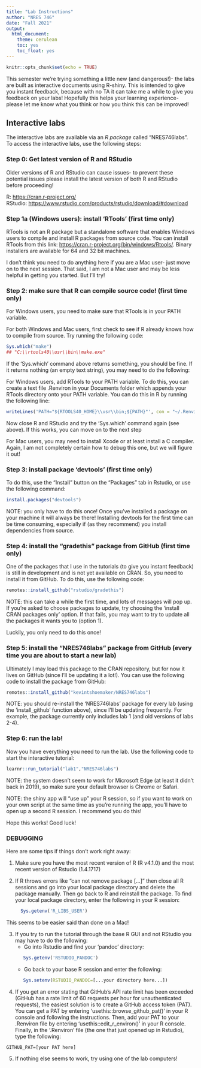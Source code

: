 ```yaml
---
title: "Lab Instructions"
author: "NRES 746"
date: "Fall 2021"
output: 
  html_document: 
    theme: cerulean
    toc: yes
    toc_float: yes
---
```


```r
knitr::opts_chunk$set(echo = TRUE)
```


This semester we're trying something a little new (and dangerous!)- the labs are built as interactive documents using R-shiny. This is intended to give you instant feedback, because with no TA it can take me a while to give you feedback on your labs! Hopefully this helps your learning experience- please let me know what you think or how you think this can be improved!

## Interactive labs

The interactive labs are available via an *R package* called "NRES746labs". To access the interactive labs, use the following steps:

### Step 0: Get latest version of R and RStudio

Older versions of R and RStudio can cause issues- to prevent these potential issues please install the latest version of both R and RStudio before proceeding!

R: [https://cran.r-project.org/](https://cran.r-project.org/)      
RStudio: [https://www.rstudio.com/products/rstudio/download/#download](https://www.rstudio.com/products/rstudio/download/#download)       


### Step 1a (Windows users): install 'RTools' (first time only)

RTools is not an R package but a standalone software that enables Windows users to compile and install R packages from source code. You can install RTools from this link: [https://cran.r-project.org/bin/windows/Rtools/](https://cran.r-project.org/bin/windows/Rtools/). Binary installers are available for 64 and 32 bit machines.

I don't think you need to do anything here if you are a Mac user- just move on to the next session. That said, I am not a Mac user and may be less helpful in getting you started. But I'll try!

### Step 2: make sure that R can compile source code! (first time only)

For Windows users, you need to make sure that RTools is in your PATH variable.   

For both Windows and Mac users, first check to see if R already knows how to compile from source. Try running the following code:

```r
Sys.which("make")
## "C:\\rtools40\\usr\\bin\\make.exe"
```

If the 'Sys.which' command above returns something, you should be fine. If it returns nothing (an empty text string), you may need to do the following:

For Windows users, add RTools to your PATH variable. To do this, you can create a text file .Renviron in your Documents folder which appends your RTools directory onto your PATH variable. You can do this in R by running the following line:

```r
writeLines('PATH="${RTOOLS40_HOME}\\usr\\bin;${PATH}"', con = "~/.Renviron")
```

Now close R and RStudio and try the 'Sys.which' command again (see above). If this works, you can move on to the next step 

For Mac users, you may need to install Xcode or at least install a C compiler. Again, I am not completely certain how to debug this one, but we will figure it out! 

### Step 3: install package 'devtools' (first time only)

To do this, use the "Install" button on the "Packages" tab in Rstudio, or use the following command:

```r

install.packages("devtools")

```

NOTE: you only have to do this once! Once you've installed a package on your machine it will always be there! Installing devtools for the first time can be time consuming, especially if (as they recommend) you install dependencies from source.

### Step 4: install the "gradethis" package from GitHub (first time only)

One of the packages that I use in the tutorials (to give you instant feedback) is still in development and is not yet available on CRAN. So, you need to install it from GitHub. To do this, use the following code:

```r
remotes::install_github("rstudio/gradethis")
```

NOTE: this can take a while the first time, and lots of messages will pop up. If you're asked to choose packages to update, try choosing the 'install CRAN packages only' option. If that fails, you may want to try to update all the packages it wants you to (option 1). 

Luckily, you only need to do this once!

### Step 5: install the "NRES746labs" package from GitHub (every time you are about to start a new lab)

Ultimately I may load this package to the CRAN repository, but for now it lives on GitHub (since I'll be updating it a lot!). You can use the following code to install the package from GitHub:

```r

remotes::install_github("kevintshoemaker/NRES746labs")

```

NOTE: you should re-install the 'NRES746labs' package for every lab (using the 'install_github' function above), since I'll be updating frequently. For example, the package currently only includes lab 1 (and old versions of labs 2-4).

### Step 6: run the lab!

Now you have everything you need to run the lab. Use the following code to start the interactive tutorial:

```r

learnr::run_tutorial("lab1","NRES746labs")

```

NOTE: the system doesn't seem to work for Microsoft Edge (at least it didn't back in 2019), so make sure your default browser is Chrome or Safari. 

NOTE: the shiny app will "use up" your R session, so if you want to work on your own script at the same time as you're running the app, you'll have to open up a second R session. I recommend you do this! 

Hope this works! Good luck!


### DEBUGGING

Here are some tips if things don't work right away:

1. Make sure you have the most recent version of R (R v4.1.0) and the most recent version of Rstudio (1.4.1717)  

2. If R throws errors like "can not remove package [...]" then close all R sessions and go into your local package directory and delete the package manually. Then go back to R and reinstall the package. To find your local package directory, enter the following in your R session:

    ```r
      Sys.getenv('R_LIBS_USER')
    ```

This seems to be easier said than done on a Mac!

    
3. If you try to run the tutorial through the base R GUI and not RStudio you may have to do the following:
    * Go into Rstudio and find your 'pandoc' directory:
    ```r
       Sys.getenv('RSTUDIO_PANDOC')
    ```
    * Go back to your base R session and enter the following:
    ```r
       Sys.setenv(RSTUDIO_PANDOC=[...your directory here...])
    ```

4. If you get an error stating that GitHub's API rate limit has been exceeded (GitHub has a rate limit of 60 requests per hour for unauthenticated requests), the easiest solution is to create a GitHub access token (PAT). You can get a PAT by entering 'usethis::browse_github_pat()' in your R console and following the instructions. Then, add your PAT to your .Renviron file by entering 'usethis::edit_r_environ()' in your R console. Finally, in the '.Renviron' file (the one that just opened up in Rstudio), type the following:

```
GITHUB_PAT=[your PAT here]
```

5. If nothing else seems to work, try using one of the lab computers!





